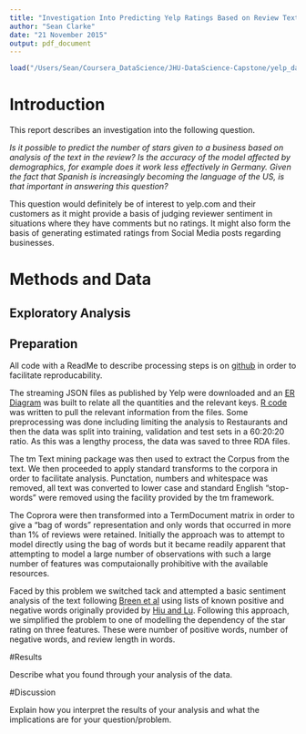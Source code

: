 ```yaml
---
title: "Investigation Into Predicting Yelp Ratings Based on Review Text"
author: "Sean Clarke"
date: "21 November 2015"
output: pdf_document
---
```


```R
load("/Users/Sean/Coursera_DataScience/JHU-DataScience-Capstone/yelp_dataset_challenge_academic_dataset/yelpdata.rda")
```

# Introduction

This report describes an investigation into the following question.

*Is it possible to predict the number of stars given to a business based on analysis of the text in the review? Is the accuracy of the model affected by demographics, for example does it work less effectively in Germany. Given the fact that Spanish is increasingly becoming the language of the US, is that important in answering this question?*

This question would definitely be of interest to yelp.com and their customers as it might provide a basis of judging reviewer sentiment in situations where they have comments but no ratings. It might also form the basis of generating estimated ratings from Social Media posts regarding businesses.


# Methods and Data

## Exploratory Analysis

## Preparation

All code with a ReadMe to describe processing steps is on [github](https://github.com/WelshSean/JHU-DataScience-Capstone) in order to facilitate reproducability.

The streaming JSON files as published by Yelp were downloaded and an [ER Diagram](https://github.com/WelshSean/JHU-DataScience-Capstone/blob/master/ER-Diagram.pdf) was built to relate all the quantities and the relevant keys. [R code](https://github.com/WelshSean/JHU-DataScience-Capstone/blob/master/RawDataAnalysis.R) was written to pull the relevant information from the files. Some preprocessing was done including limiting the analysis to Restaurants and then the data was split into training, validation and test sets in a 60:20:20 ratio. As this was a lengthy process, the data was saved to three RDA files.

The tm Text mining package was then used to extract the Corpus from the text. We then proceeded to apply standard transforms to the corpora in order to facilitate analysis. Punctation, numbers and whitespace was removed, all text was converted to lower case and standard English "stop-words" were removed using the facility provided by the tm framework.

The Coprora were then transformed into a TermDocument matrix in order to give a "bag of words" representation and only words that occurred in more than 1% of reviews were retained. Initially the approach was to attempt to model directly using the bag of words but it became readily apparent that attempting to model a large number of observations with such a large number of features was computaionally prohibitive with the available resources.

Faced by this problem we switched tack and attempted a basic sentiment analysis of the text following [Breen et al](https://github.com/jeffreybreen/twitter-sentiment-analysis-tutorial-201107) using lists of known positive and negative words originally provided by [Hiu and Lu]( http://www.cs.uic.edu/~liub/FBS/sentiment-analysis.html). Following this approach, we simplified the problem to one of modelling the dependency of the star rating on three features. These were number of positive words, number of negative words, and review length in words. 



#Results 

Describe what you found through your analysis of the data.

#Discussion 


Explain how you interpret the results of your analysis and what the implications are for your question/problem.
